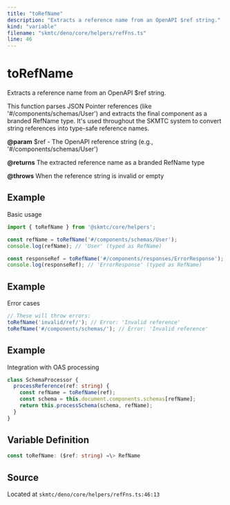 ```yaml
---
title: "toRefName"
description: "Extracts a reference name from an OpenAPI $ref string."
kind: "variable"
filename: "skmtc/deno/core/helpers/refFns.ts"
line: 46
---
```


# toRefName

Extracts a reference name from an OpenAPI $ref string.

This function parses JSON Pointer references (like '#/components/schemas/User')
and extracts the final component as a branded RefName type. It's used throughout
the SKMTC system to convert string references into type-safe reference names.


**@param** $ref - The OpenAPI reference string (e.g., '#/components/schemas/User')

**@returns** The extracted reference name as a branded RefName type


**@throws** When the reference string is invalid or empty


## Example

Basic usage
```typescript
import { toRefName } from '@skmtc/core/helpers';

const refName = toRefName('#/components/schemas/User');
console.log(refName); // 'User' (typed as RefName)

const responseRef = toRefName('#/components/responses/ErrorResponse');
console.log(responseRef); // 'ErrorResponse' (typed as RefName)
```


## Example

Error cases
```typescript
// These will throw errors:
toRefName('invalid/ref/'); // Error: 'Invalid reference'
toRefName('#/components/schemas/'); // Error: 'Invalid reference'
```


## Example

Integration with OAS processing
```typescript
class SchemaProcessor {
  processReference(ref: string) {
    const refName = toRefName(ref);
    const schema = this.document.components.schemas[refName];
    return this.processSchema(schema, refName);
  }
}
```

## Variable Definition

```typescript
const toRefName: ($ref: string) =\> RefName
```

## Source

Located at `skmtc/deno/core/helpers/refFns.ts:46:13`
